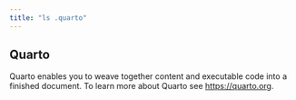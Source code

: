 ```yaml
---
title: "ls .quarto"
---
```


## Quarto

Quarto enables you to weave together content and executable code into a finished document. To learn more about Quarto see <https://quarto.org>.
